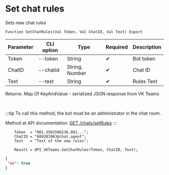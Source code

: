 ﻿---
sidebar_position: 14
---


# Set chat rules
 Sets new chat rules



`Function SetChatRules(Val Token, Val ChatID, Val Text) Export`

  | Parameter | CLI option | Type | Required | Description |
  |-|-|-|-|-|
  | Token | --token | String | &#x2714; | Bot token |
  | ChatID | --chatid | String, Number | &#x2714; | Chat ID |
  | Text | --text | String | &#x2714; | Rules Text |

  
  Returns:  Map Of KeyAndValue - serialized JSON response from VK Teams

<br/>

:::tip
To call this method, the bot must be an administrator in the chat room.

 Method at API documentation: [GET /chats/setRules](https://teams.vk.com/botapi/#/chats/get_chats_setRules)
:::
<br/>


```bsl title="Code example"
    Token  = "001.3501506236.091...";
    ChatID = "689203963@chat.agent";
    Text   = "Text of the new rules";

    Result = OPI_VKTeams.SetChatRules(Token, ChatID, Text);
```
 



```json title="Result"
{
 "ok": true
}
```
